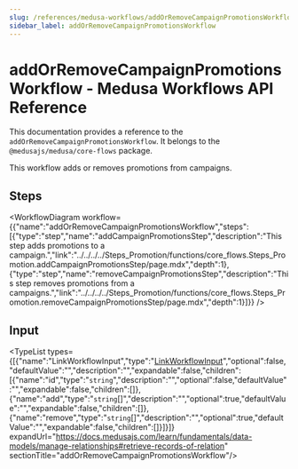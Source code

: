 ```yaml
---
slug: /references/medusa-workflows/addOrRemoveCampaignPromotionsWorkflow
sidebar_label: addOrRemoveCampaignPromotionsWorkflow
---
```



# addOrRemoveCampaignPromotionsWorkflow - Medusa Workflows API Reference

This documentation provides a reference to the `addOrRemoveCampaignPromotionsWorkflow`. It belongs to the `@medusajs/medusa/core-flows` package.

This workflow adds or removes promotions from campaigns.

## Steps

<WorkflowDiagram workflow={{"name":"addOrRemoveCampaignPromotionsWorkflow","steps":[{"type":"step","name":"addCampaignPromotionsStep","description":"This step adds promotions to a campaign.","link":"../../../../Steps_Promotion/functions/core_flows.Steps_Promotion.addCampaignPromotionsStep/page.mdx","depth":1},{"type":"step","name":"removeCampaignPromotionsStep","description":"This step removes promotions from a campaigns.","link":"../../../../Steps_Promotion/functions/core_flows.Steps_Promotion.removeCampaignPromotionsStep/page.mdx","depth":1}]}} />

## Input

<TypeList types={[{"name":"LinkWorkflowInput","type":"[LinkWorkflowInput](../../../../../types/CommonTypes/types/types.CommonTypes.LinkWorkflowInput/page.mdx)","optional":false,"defaultValue":"","description":"","expandable":false,"children":[{"name":"id","type":"`string`","description":"","optional":false,"defaultValue":"","expandable":false,"children":[]},{"name":"add","type":"`string`[]","description":"","optional":true,"defaultValue":"","expandable":false,"children":[]},{"name":"remove","type":"`string`[]","description":"","optional":true,"defaultValue":"","expandable":false,"children":[]}]}]} expandUrl="https://docs.medusajs.com/learn/fundamentals/data-models/manage-relationships#retrieve-records-of-relation" sectionTitle="addOrRemoveCampaignPromotionsWorkflow"/>
